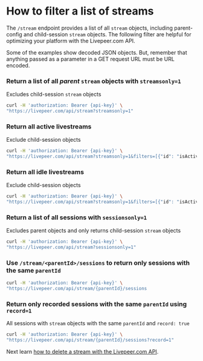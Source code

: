 
<DocsLayout title="How to filter a list of streams - Livepeer.com" description="How to filter a list of streams">

# How to filter a list of streams

The `/stream` endpoint provides a list of all `stream` objects, including parent-config and child-session `stream` objects. The following filter are helpful for optimizing your platform with the Livepeer.com API.

Some of the examples show decoded JSON objects. But, remember that anything passed as a parameter in a GET request URL must be URL encoded.

### Return a list of all *parent* `stream` objects with `streamsonly=1`
Excludes child-session `stream` objects

```bash
curl -H 'authorization: Bearer {api-key}' \
"https://livepeer.com/api/stream?streamsonly=1"
```

### Return all active livestreams
Exclude child-session objects

```bash
curl -H 'authorization: Bearer {api-key}' \
"https://livepeer.com/api/stream?streamsonly=1&filters=[{"id": "isActive", "value": true}]"
```

### Return all idle livestreams
Exclude child-session objects
```bash
curl -H 'authorization: Bearer {api-key}' \
"https://livepeer.com/api/stream?streamsonly=1&filters=[{"id": "isActive", "value": false}]"
```

### Return a list of all sessions with `sessionsonly=1`
Excludes parent objects and only returns child-session `stream` objects

```bash
curl -H 'authorization: Bearer {api-key}' \
"https://livepeer.com/api/stream?sessionsonly=1"
```
### Use `/stream/<parentId>/sessions` to return only sessions with the same `parentId`

```bash
curl -H 'authorization: Bearer {api-key}' \
"https://livepeer.com/api/stream/{parentId}/sessions
```

### Return only recorded sessions with the same `parentId` using `record=1`
All sessions with `stream` objects with the same `parentId` and `record: true`

```bash
curl -H 'authorization: Bearer {api-key}' \
"https://livepeer.com/api/stream/{parentId}/sessions?record=1"
```

Next learn
[how to delete a stream with the Livepeer.com API](/docs/guides/api/delete-a-stream).

</DocsLayout>
